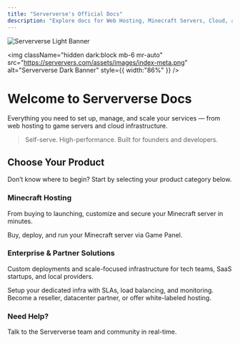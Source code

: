 ```yaml
---
title: "Serververse's Official Docs"
description: "Explore docs for Web Hosting, Minecraft Servers, Cloud, and Enterprise Solutions – all powered by Serververse."
---
```


<img
  className="block dark:hidden mb-6 mx-auto"
  src="https://serververs.com/assets/images/index-meta.png"
  alt="Serververse Light Banner"
/>

<img
  className="hidden dark:block mb-6 mr-auto"
  src="https://serververs.com/assets/images/index-meta.png"
  alt="Serververse Dark Banner"
  style={{ width:"86%" }}
/>

# Welcome to Serververse Docs

Everything you need to set up, manage, and scale your services — from web hosting to game servers and cloud infrastructure.

> Self-serve. High-performance. Built for founders and developers.

## Choose Your Product

<Info>
  Don’t know where to begin? Start by selecting your product category below.
</Info>

### Minecraft Hosting

From buying to launching, customize and secure your Minecraft server in minutes.

<CardGroup cols={2}>
  <Card title="Start Your Server" icon="gamepad" iconType="duotone" color="#ffa632" href="/minecraft/start-server">
    Buy, deploy, and run your Minecraft server via Game Panel.
  </Card>
</CardGroup>

### Enterprise & Partner Solutions

Custom deployments and scale-focused infrastructure for tech teams, SaaS startups, and local providers.

<CardGroup cols={2}>
  <Card title="Enterprise Onboarding" icon="briefcase" iconType="duotone" color="#ffa632" href="mailto:custom@serververs.com">
    Setup your dedicated infra with SLAs, load balancing, and monitoring.
  </Card>
  <Card title="Partner With Us" icon="handshake" iconType="duotone" color="#ffa632" href="mailto:custom@serververs.com">
    Become a reseller, datacenter partner, or offer white-labeled hosting.
  </Card>
</CardGroup>

### Need Help?

<CardGroup cols={1}>
  <Card title="Join Our Discord" icon="discord" iconType="duotone" color="#ffa632" href="https://discord.gg/pXmG5CuveT">
    Talk to the Serververse team and community in real-time.
  </Card>
</CardGroup>